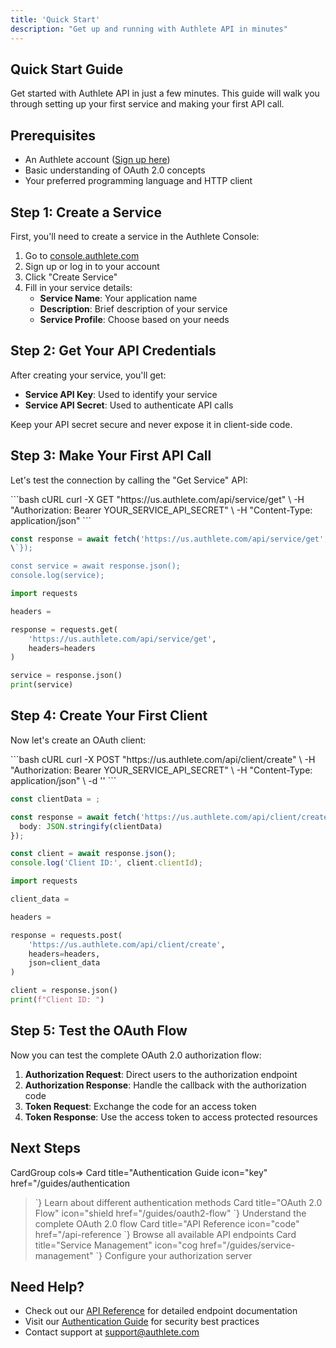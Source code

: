 ```yaml
---
title: 'Quick Start'
description: "Get up and running with Authlete API in minutes"
---
```

## Quick Start Guide

Get started with Authlete API in just a few minutes. This guide will walk you through setting up your first service and making your first API call.

## Prerequisites

- An Authlete account ([Sign up here](https://console.authlete.com/register))
- Basic understanding of OAuth 2.0 concepts
- Your preferred programming language and HTTP client

## Step 1: Create a Service

First, you'll need to create a service in the Authlete Console:

1. Go to [console.authlete.com](https://console.authlete.com)
2. Sign up or log in to your account
3. Click "Create Service"
4. Fill in your service details:
   - **Service Name**: Your application name
   - **Description**: Brief description of your service
   - **Service Profile**: Choose based on your needs

## Step 2: Get Your API Credentials

After creating your service, you'll get:

- **Service API Key**: Used to identify your service
- **Service API Secret**: Used to authenticate API calls

<Warning>
Keep your API secret secure and never expose it in client-side code.
</Warning>

## Step 3: Make Your First API Call

Let's test the connection by calling the "Get Service" API:

<CodeGroup>
```bash cURL
curl -X GET "https://us.authlete.com/api/service/get" \
  -H "Authorization: Bearer YOUR_SERVICE_API_SECRET" \
  -H "Content-Type: application/json"
```

```javascript JavaScript
const response = await fetch('https://us.authlete.com/api/service/get', 
\`});

const service = await response.json();
console.log(service);
```

```python Python
import requests

headers = 

response = requests.get(
    'https://us.authlete.com/api/service/get',
    headers=headers
)

service = response.json()
print(service)
```
</CodeGroup>

## Step 4: Create Your First Client

Now let's create an OAuth client:

<CodeGroup>
```bash cURL
curl -X POST "https://us.authlete.com/api/client/create" \
  -H "Authorization: Bearer YOUR_SERVICE_API_SECRET" \
  -H "Content-Type: application/json" \
  -d ''
```

```javascript JavaScript
const clientData = ;

const response = await fetch('https://us.authlete.com/api/client/create', ,
  body: JSON.stringify(clientData)
});

const client = await response.json();
console.log('Client ID:', client.clientId);
```

```python Python
import requests

client_data = 

headers = 

response = requests.post(
    'https://us.authlete.com/api/client/create',
    headers=headers,
    json=client_data
)

client = response.json()
print(f"Client ID: ")
```
</CodeGroup>

## Step 5: Test the OAuth Flow

Now you can test the complete OAuth 2.0 authorization flow:

1. **Authorization Request**: Direct users to the authorization endpoint
2. **Authorization Response**: Handle the callback with the authorization code
3. **Token Request**: Exchange the code for an access token
4. **Token Response**: Use the access token to access protected resources

## Next Steps

CardGroup cols=>
  Card
    title="Authentication Guide
    icon="key"
    href="/guides/authentication
  >\`}
> Learn about different authentication methods
> Card
> title="OAuth 2.0 Flow"
> icon="shield
> href="/guides/oauth2-flow"
  >\`}
> Understand the complete OAuth 2.0 flow
> Card
> title="API Reference
> icon="code"
> href="/api-reference
  >\`}
> Browse all available API endpoints
> Card
> title="Service Management"
> icon="cog
> href="/guides/service-management"
  >\`}
> Configure your authorization server
  

## Need Help?

- Check out our [API Reference](/api-reference) for detailed endpoint documentation
- Visit our [Authentication Guide](/guides/authentication) for security best practices
- Contact support at [support@authlete.com](mailto:support@authlete.com)
